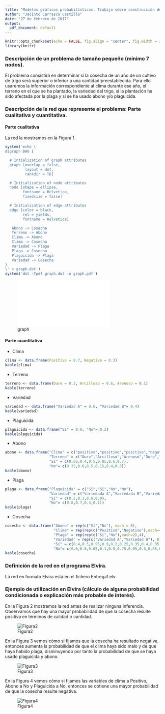 ```yaml
---
title: "Modelos gráficos probabilísticos. Trabajo sobre construcción de una red bayesiana. Entrega 1."
author: "Jacinto Carrasco Castillo"
date: "27 de febrero de 2017"
output:
  pdf_document: default
---
```


```r
knitr::opts_chunk$set(echo = FALSE, fig.align = "center", fig.width = 3)
library(knitr)
```


### Descripción de un problema de tamaño pequeño (mínimo 7 nodos).

El problema consistirá en determinar si la cosecha de un año de un cultivo de trigo será superior o inferior a una cantidad preestablecida. Para ello usaremos la información correspondiente al clima durante ese año, el terreno en el que se ha plantado, la variedad del trigo, si la plantación ha sido afectada por la plaga y si se ha usado abono y/o plaguicida.

### Descripción de la red que represente el problema: Parte cualitativa y cuantitativa.

#### Parte cualitativa

   La red la mostramos en la Figura 1.
```r
system('echo \'
digraph DAG {

  # Intialization of graph attributes
  graph [overlap = false,
         layout = dot,
         rankdir = TD]

  # Initialization of node attributes
  node [shape = ellipse,
        fontname = Helvetica,
        fixedsize = false]

  # Initialization of edge attributes
  edge [color = black,
        rel = yields,
        fontname = Helvetica]

   Abono -> Cosecha
   Terreno -> Abono
   Clima -> Abono
   Clima -> Cosecha
   Variedad -> Plaga
   Plaga -> Cosecha
   Plaguicida -> Plaga
   Variedad -> Cosecha
}
\' > graph.dot')
system('dot -Tpdf graph.dot -o graph.pdf')
```

![graph](graph.pdf)

#### Parte cuantitativa 

* Clima
```r
clima <- data.frame(Positivo = 0.7, Negativo = 0.3)
kable(clima)
```


* Terreno
```r
terreno <- data.frame(Duro = 0.3, Arcilloso = 0.6, Arenoso = 0.1)
kable(terreno)
```


* Variedad
```r
variedad <- data.frame("Variedad A" = 0.6, "Variedad B"= 0.4)
kable(variedad)
```



* Plaguicida
```r
plaguicida <- data.frame("Sí" = 0.8, "No"= 0.2)
kable(plaguicida)
```


* Abono
```r
abono <- data.frame("Clima" = c("positivo","positivo","positivo","negativo", "negativo", "negativo"),
                    "Terreno" = c("Duro","Arcilloso","Arenoso","Duro","Arcilloso", "Arenoso"),
                    "Sí" = c(0.65,0.4,0.5,0.85,0.6,0.7),
                    "No"= c(0.35,0.6,0.5,0.15,0.4,0.3))
kable(abono)
```

* Plaga

```r
plaga <- data.frame("Plaguicida" = c("Sí","Sí","No","No"),
                    "Variedad" = c("Variedada A","Variedada B","Variedada A","Variedada B"),
                    "Sí" = c(0.2,0.3,0.6,0.9),
                    "No"= c(0.8,0.7,0.4,0.1))
kable(plaga)
```



* Cosecha
```r
cosecha <- data.frame("Abono" = rep(c("Sí","No"), each = 8),
                      "Clima" = rep(rep(c("Positivo","Negativo"),each=4),2),
                      "Plaga" = rep(rep(c("Sí","No"),each=2),4),
                      "Variedad" = rep(c("Variedad A","Variedad B"), 8),
                      "Sí" = c(0.4,0.5,0.95,0.9,0.2,0.25,0.35,0.4,0.35,0.25,0.8,0.7,0.05,0.07,0.3,0.2),
                      "No"= c(0.6,0.5,0.05,0.1,0.8,0.75,0.65,0.6,0.65,0.75,0.2,0.3,0.95,0.93,0.7,0.8))
kable(cosecha)
```

\newpage
### Definición de la red en el programa Elvira.

   La red en formato Elvira está en el fichero Entrega1.elv


### Ejemplo de utilización en Elvira (cálculo de alguna probabilidad condicionada o explicación más probable de interés).

   En la Figura 2 mostramos la red antes de realizar ninguna inferencia. Observamos que hay una mayor probabilidad de que la cosecha resulte positiva en términos de calidad o cantidad. 
   
![Figura2](Figura1.png)

   En la Figura 3 vemos cómo si fijamos que la cosecha ha resultado negativa, entonces aumenta la probabilidad de que el clima haya sido malo y de que haya habido plaga, disminuyendo por tanto la probabilidad de que se haya usado plaguicida y abono.

![Figura3](Figura2.png)

   En la Figura 4 vemos cómo si fijamos las variables de clima a Positivo, Abono a No y Plaguicida a No, entonces se obtiene una mayor probabilidad de que la cosecha resulte negativa.

![Figura4](Figura3.png)
